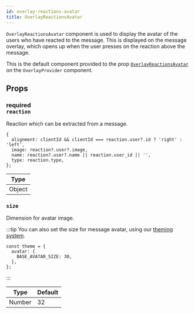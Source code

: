 ```yaml
---
id: overlay-reactions-avatar
title: OverlayReactionsAvatar
---
```


`OverlayReactionsAvatar` component is used to display the avatar of the users who have reacted to the message. This is displayed on the message overlay, which opens up when the user presses on the reaction above the message.

This is the default component provided to the prop [`OverlayReactionsAvatar`](../../overlay-provider#overlayreactionsavatar) on the `OverlayProvider` component.

## Props

### <div class="label description required">required</div> `reaction`

Reaction which can be extracted from a message.

```tsx
{
  alignment: clientId && clientId === reaction.user?.id ? 'right' : 'left',
  image: reaction?.user?.image,
  name: reaction?.user?.name || reaction.user_id || '',
  type: reaction.type,
};
```

| Type   |
| ------ |
| Object |

### `size`

Dimension for avatar image.

:::tip
You can also set the size for message avatar, using our [theming system](../customization/theming.mdx).

```tsx
const theme = {
  avatar: {
    BASE_AVATAR_SIZE: 30,
  },
};
```

:::

| Type   | Default |
| ------ | ------- |
| Number | 32      |
